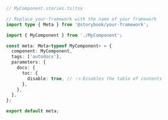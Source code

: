 ```ts
// MyComponent.stories.ts|tsx

// Replace your-framework with the name of your framework
import type { Meta } from '@storybook/your-framework';

import { MyComponent } from './MyComponent';

const meta: Meta<typeof MyComponent> = {
  component: MyComponent,
  tags: ['autodocs'],
  parameters: {
    docs: {
      toc: {
        disable: true, // 👈 Disables the table of contents
      },
    },
  },
};

export default meta;
```
